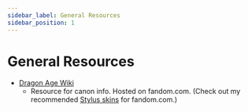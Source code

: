 ```yaml
---
sidebar_label: General Resources
sidebar_position: 1
---
```


# General Resources

- [Dragon Age Wiki](https://dragonage.fandom.com/wiki/Dragon_Age_Wiki)
  - Resource for canon info. Hosted on fandom.com. (Check out my recommended
    [Stylus skins](/docs/opensource/stylus/) for fandom.com.)
